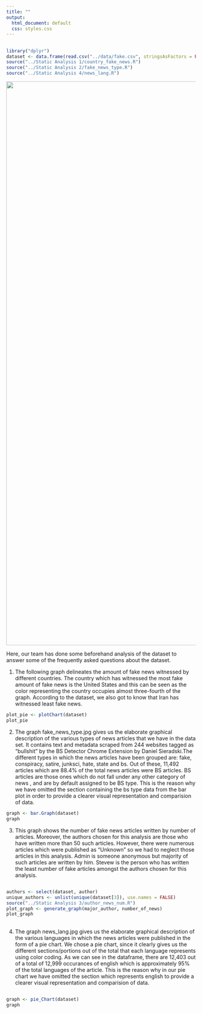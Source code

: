 ```yaml
---
title: ""
output:
  html_document: default
  css: styles.css
---
```


##

```r
library("dplyr")
dataset <- data.frame(read.csv("../data/fake.csv", stringsAsFactors = FALSE))
source("../Static Analysis 1/country_fake_news.R")
source("../Static Analysis 2/fake_news_type.R")
source("../Static Analysis 4/news_lang.R")
```

![](_site/imgs/7.jpg){width=1500px}

Here, our team has done some beforehand analysis of the dataset to answer some of the frequently asked questions about the dataset.

1. The following graph delineates the amount of fake news witnessed by different countries. The country which has witnessed the most fake amount of fake news is the United States and this can be seen as the color representing the country occupies almost three-fourth of the graph. According to the dataset, we also got to know that Iran has witnessed least fake news.

```r
plot_pie <- plotChart(dataset)
plot_pie
```


2. The graph fake_news_type.jpg gives us the elaborate graphical description of the various types of news articles that we have in the data set. It contains text and metadata scraped from 244 websites tagged as "bullshit" by the BS Detector Chrome Extension by Daniel Sieradski.The different types in which the news articles have been grouped are: fake, conspiracy, satire, junksci, hate, state and bs. Out of these, 11,492 articles which are 88.4% of the total news articles were BS articles.  BS articles are those ones which do not fall under any other category of news , and are by default assigned to be BS type. This is the reason why we have omitted the section containing the bs type data from the bar plot in order to provide a clearer visual representation and comparision of data.

```r
graph <- bar.Graph(dataset)
graph 
```

3. This graph shows the number of fake news articles written by number of articles. Moreover, the authors chosen for this analysis are those who have written more than 50 such articles. However, there were numerous articles which were published as "Unknown" so we had to neglect those articles in this analysis. Admin is someone anonymous but majority of such articles are written by him. Stevew is the person who has written the least number of fake articles amongst the authors chosen for this analysis.

##

```r
authors <- select(dataset, author)
unique_authors <- unlist(unique(dataset[3]), use.names = FALSE)
source("../Static Analysis 3/author_news_num.R")
plot_graph <- generate_graph(major_author, number_of_news)
plot_graph
```

## 

4. The graph news_lang.jpg gives us the elaborate graphical description of the various languages in which the news articles were published in the form of a pie chart. We chose a pie chart, since it clearly gives us the different sections/portions out of the total that each language represents using color coding. As we can see in the dataframe, there are 12,403 out of a total of 12,999 occurances of english which is approximately 95% of the total languages of the article. This is the reason why in our pie chart we have omitted the section which represents english to provide a clearer visual representation and comparision of data.

## 

```r
graph <- pie_Chart(dataset)
graph 
```